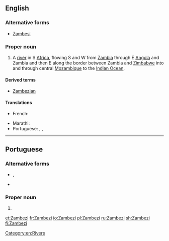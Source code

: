 ==English==
{{wikipedia}}

===Alternative forms===
* [[Zambesi]]

===Proper noun===
{{en-proper noun}}

# A [[river]] in S [[Africa]], flowing S and W from [[Zambia]] through E [[Angola]] and Zambia and then E along the border between Zambia and [[Zimbabwe]] into and through central [[Mozambique]] to the [[Indian Ocean]].

====Derived terms====
* [[Zambezian]]

====Translations====
{{trans-top|African river}}
* French: {{t+|fr|Zambèze|m}}
{{trans-mid}}
* Marathi: {{t|mr|जाम्बेजी|f|tr=zāmbezī|sc=Deva}}
* Portuguese: {{t|pt|Zambezi|m}}, {{t|pt|Zambézi|m}}, {{t|pt|Zambeze|m}}
{{trans-bottom}}

[[Category:en:Rivers]]

----

==Portuguese==

===Alternative forms===
* {{l|pt|Zambézi}}, {{l|pt|Zambeze}}
* {{l|pt|Zambese}} {{qualifier|obsolete}}

===Proper noun===
{{pt-proper noun|m}}

# {{place|pt|river|in southern|continent/Africa|t1=Zambezi}}

[[et:Zambezi]]
[[fr:Zambezi]]
[[io:Zambezi]]
[[pl:Zambezi]]
[[ru:Zambezi]]
[[sh:Zambezi]]
[[fi:Zambezi]]